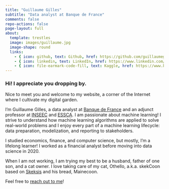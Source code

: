 ```yaml
---
title: "Guillaume Gilles"
subtitle: "Data analyst at Banque de France"
comments: false
repo-actions: false
page-layout: full
about:
  template: trestles
  image: images/guillaume.jpg
  image-shape: round
  links:
    - { icon: github, text: Github, href: https://github.com/guillaumegilles }
    - { icon: linkedin, text: LinkedIn, href: https://www.linkedin.com/in/guillaumegilles/ }
    - { icon: file-earmark-code-fill, text: Kaggle, href: https://www.kaggle.com/guillaumegilles }
---
```


### Hi! I appreciate you dropping by.

Nice to meet you and welcome to my website, a corner of the Internet where I cultivate my digital garden.

I’m Guillaume Gilles, a data analyst at [Banque de France](https://www.banque-france.fr/en) and an adjunct professor at [INSEEC](https://www.inseec.com/en/) and [ESSCA](https://www.essca.fr/en). I am passionate about machine learning! I strive to understand how machine learning algorithms are applied to solve real-world problems and I enjoy every part of a machine learning lifecycle: data preparation, modelization, and reporting to stakeholders.

I studied economics, finance, and computer science, but mostly, I’m a lifelong learner! I worked as a financial analyst before moving into data science in 2020.

When I am not working, I am trying my best to be a husband, father of one son, and a cat owner. I love taking care of my cat, Othello, a.k.a. skekCoon based on [Skeksis](https://en.wikipedia.org/wiki/Skeksis) and his bread, Mainecoon.

Feel free to [reach out to me](contact.qmd)!